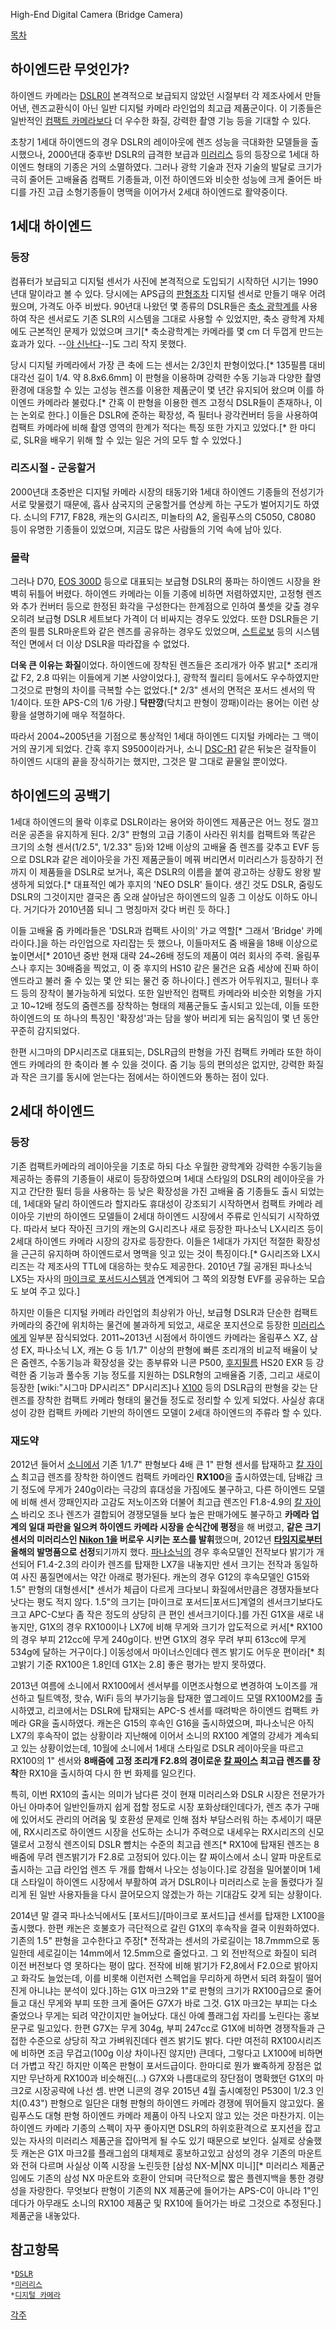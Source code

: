 High-End Digital Camera
(Bridge Camera)


[[목차]]
== 하이엔드란 무엇인가? ==
하이엔드 카메라는 [[DSLR]]이 본격적으로 보급되지 않았던 시절부터 각 제조사에서 만들어낸, 렌즈교환식이 아닌 일반 디지털 카메라 라인업의 최고급 제품군이다. 이 기종들은 일반적인 [[컴팩트 카메라]]보다 더 우수한 화질, 강력한 촬영 기능 등을 기대할 수 있다.

초창기 1세대 하이엔드의 경우 DSLR의 레이아웃에 렌즈 성능을 극대화한 모델들을 출시했으나, 2000년대 중후반 DSLR의 급격한 보급과 [[미러리스]] 등의 등장으로 1세대 하이엔드 형태의 기종은 거의 소멸하였다. 그러나 광학 기술과 전자 기술의 발달로 크기가 극히 줄어든 고배율줌 컴팩트 기종들과, 이전 하이엔드와 비슷한 성능에 크게 줄어든 바디를 가진 고급 소형기종들이 명맥을 이어가서 2세대 하이엔드로 활약중이다.

== 1세대 하이엔드 ==
=== 등장 ===
컴퓨터가 보급되고 디지털 센서가 사진에 본격적으로 도입되기 시작하던 시기는 1990년대 말이라고 볼 수 있다. 당시에는 APS급의 [[판형]]조차 디지털 센서로 만들기 매우 어려웠으며, 가격도 아주 비쌌다. 90년대 나왔던 몇 종류의 DSLR들은 [[축소 광학계]]를 사용하여 작은 센서로도 기존 SLR의 시스템을 그대로 사용할 수 있었지만, 축소 광학계 자체에도 근본적인 문제가 있었으며 크기[* 축소광학계는 카메라를 몇 cm 더 두껍게 만드는 효과가 있다. --[[야 신난다]]--]도 그리 작지 못했다.

당시 디지털 카메라에서 가장 큰 축에 드는 센서는 2/3인치 판형이었다.[* 135필름 대비 대각선 길이 1/4. 약 8.8x6.6mm] 이 판형을 이용하며 강력한 수동 기능과 다양한 촬영 환경에 대응할 수 있는 고성능 렌즈를 이용한 제품군이 몇 년간 유지되어 왔으며 이를 하이엔드 카메라라 불렀다.[* 간혹 이 판형을 이용한 렌즈 고정식 DSLR들이 존재하나, 이는 논외로 한다.] 이들은 DSLR에 준하는 확장성, 즉 필터나 광각컨버터 등을 사용하여 컴팩트 카메라에 비해 촬영 영역의 한계가 적다는 특징 또한 가지고 있었다.[* 한 마디로, SLR을 배우기 위해 할 수 있는 일은 거의 모두 할 수 있었다.]
=== 리즈시절 - 군웅할거 ===
2000년대 초중반은 디지털 카메라 시장의 태동기와 1세대 하이엔드 기종들의 전성기가 서로 맞물렸기 때문에, 흡사 삼국지의 군웅할거를 연상케 하는 구도가 벌어지기도 하였다. 소니의 F717, F828, 캐논의 G시리즈, 미놀타의 A2, 올림푸스의 C5050, C8080 등이 유명한 기종들이 있었으며, 지금도 많은 사람들의 기억 속에 남아 있다.
=== 몰락 ===
그러나 D70, [[EOS 300D]] 등으로 대표되는 보급형 DSLR의 풍파는 하이엔드 시장을 완벽히 뒤틀어 버렸다. 하이엔드 카메라는 이들 기종에 비하면 저렴하였지만, 고정형 렌즈와 추가 컨버터 등으로 한정된 화각을 구성한다는 한계점으로 인하여 풀셋을 갖출 경우 오히려 보급형 DSLR 세트보다 가격이 더 비싸지는 경우도 있었다. 또한 DSLR들은 기존의 필름 SLR마운트와 같은 렌즈를 공유하는 경우도 있었으며, [[스트로보]] 등의 시스템적인 면에서 더 이상 DSLR을 따라잡을 수 없었다.

'''더욱 큰 이유는 화질'''이었다. 하이엔드에 장착된 렌즈들은 조리개가 아주 밝고[* 조리개값 F2, 2.8 따위는 이들에게 기본 사양이었다.], 광학적 퀄리티 등에서도 우수하였지만 그것으로 판형의 차이를 극복할 수는 없었다.[* 2/3" 센서의 면적은 포서드 센서의 딱 1/4이다. 또한 APS-C의 1/6 가량.] '''닥판깡'''(닥치고 판형이 깡패)이라는 용어는 이런 상황을 설명하기에 매우 적절하다.

따라서 2004~2005년을 기점으로 통상적인 1세대 하이엔드 디지털 카메라는 그 맥이 거의 끊기게 되었다. 간혹 후지 S9500이라거나, 소니 [[DSC-R1]] 같은 뒤늦은 걸작들이 하이엔드 시대의 끝을 장식하기는 했지만, 그것은 말 그대로 끝물일 뿐이었다. 

== 하이엔드의 공백기 ==
1세대 하이엔드의 몰락 이후로 DSLR이라는 용어와 하이엔드 제품군은 어느 정도 껄끄러운 공존을 유지하게 된다. 2/3" 판형의 고급 기종이 사라진 위치를 컴팩트와 똑같은 크기의 소형 센서(1/2.5", 1/2.33" 등)와 12배 이상의 고배율 줌 렌즈를 갖추고 EVF 등으로 DSLR과 같은 레이아웃을 가진 제품군들이 메꿔 버리면서 미러리스가 등장하기 전까지 이 제품들을 DSLR로 보거나, 혹은 DSLR의 이름을 붙여 광고하는 상황도 왕왕 발생하게 되었다.[* 대표적인 예가 후지의 'NEO DSLR' 들이다. 생긴 것도 DSLR, 줌링도 DSLR의 그것이지만 결국은 좀 오래 살아남은 하이엔드의 일종 그 이상도 이하도 아니다. 거기다가 2010년쯤 되니 그 명칭마저 갖다 버린 듯 하다.] 

이들 고배율 줌 카메라들은 'DSLR과 컴팩트 사이의' 가교 역할[* 그래서 'Bridge' 카메라이다.]을 하는 라인업으로 자리잡는 듯 했으나, 이들마저도 줌 배율을 18배 이상으로 높이면서[* 2010년 중반 현재 대략 24~26배 정도의 제품이 여러 회사의 주력. 올림푸스나 후지는 30배줌을 찍었고, 이 중 후지의 HS10 같은 물건은 요즘 세상에 진짜 하이엔드라고 불러 줄 수 있는 몇 안 되는 물건 중 하나이다.] 렌즈가 어두워지고, 필터나 후드 등의 장착이 불가능하게 되었다. 또한 일반적인 컴팩트 카메라와 비슷한 외형을 가지고 10~12배 정도의 줌렌즈를 장착하는 형태의 제품군들도 출시되고 있는데, 이들 또한 하이엔드의 또 하나의 특징인 '확장성'과는 담을 쌓아 버리게 되는 움직임이 몇 년 동안 꾸준히 감지되었다.

한편 시그마의 DP시리즈로 대표되는, DSLR급의 판형을 가진 컴팩트 카메라 또한 하이엔드 카메라의 한 축이라 볼 수 있을 것이다. 줌 기능 등의 편의성은 없지만, 강력한 화질과 작은 크기를 동시에 얻는다는 점에서는 하이엔드와 통하는 점이 있다.

== 2세대 하이엔드 ==
=== 등장 ===
기존 컴팩트카메라의 레이아웃을 기초로 하되 다소 우월한 광학계와 강력한 수동기능을 제공하는 종류의 기종들이 새로이 등장하였으며 1세대 스타일의 DSLR의 레이아웃을 가지고 간단한 필터 등을 사용하는 등 낮은 확장성을 가진 고배율 줌 기종들도 출시 되었는데, 1세대와 달리 하이엔드라 할지라도 휴대성이 강조되기 시작하면서 컴팩트 카메라 레이아웃 기반의 하이엔드 모델들이 2세대 하이엔드 시장에서 주류로 인식되기 시작하였다. 따라서 보다 작아진 크기의 캐논의 G시리즈나 새로 등장한 파나소닉 LX시리즈 등이 2세대 하이엔드 카메라 시장의 강자로 등장한다. 이들은 1세대가 가지던 적절한 확장성을 근근히 유지하며 하이엔드로서 명맥을 잇고 있는 것이 특징이다.[* G시리즈와 LX시리즈는 각 제조사의 TTL에 대응하는 핫슈도 제공한다. 2010년 7월 공개된 파나소닉 LX5는 자사의 [[마이크로 포서드]]시스템과 연계되어 그 쪽의 외장형 EVF를 공유하는 모습도 보여 주고 있다.] 

하지만 이들은 디지털 카메라 라인업의 최상위가 아닌, 보급형 DSLR과 단순한 컴팩트 카메라의 중간에 위치하는 물건에 불과하게 되었고, 새로운 포지션으로 등장한 [[미러리스]]에게 일부분 잠식되었다. 2011~2013년 시점에서 하이엔드 카메라는 올림푸스 XZ, 삼성 EX, 파나소닉 LX, 캐논 G 등 1/1.7" 이상의 판형에 빠른 조리개의 비교적 배율이 낮은 줌렌즈, 수동기능과 확장성을 갖는 종부류와 니콘 P500, [[후지필름]] HS20 EXR 등 강력한 줌 기능과 풀수동 기능 정도를 지원하는 DSLR형의 고배율줌 기종, 그리고 새로이 등장한 [wiki:"시그마 DP시리즈" DP시리즈]나 [[X100]] 등의 DSLR급의 판형을 갖는 단렌즈를 장착한 컴팩트 카메라 형태의 물건들 정도로 정리할 수 있게 되었다. 사실상 휴대성이 강한 컴팩트 카메라 기반의 하이엔드 모델이 2세대 하이엔드의 주류라 할 수 있다.
=== 재도약 ===
2012년 들어서 [[소니]]에서 기존 1/1.7" 판형보다 4배 큰 1" 판형 센서를 탑재하고 [[칼 자이스]] 최고급 렌즈를 장착한 하이엔드 컴팩트 카메라인 '''RX100'''을 출시하였는데, 담배갑 크기 정도에 무게가 240g이라는 극강의 휴대성을 가짐에도 불구하고, 다른 하이엔드 모델에 비해 센서 깡패인지라 고감도 저노이즈와 더불어 최고급 렌즈인 F1.8-4.9의 [[칼 자이스]] 바리오 조나 렌즈가 결합되어 경쟁모델들 보다 높은 판매가에도 불구하고 '''카메라 업계의 일대 파란을 일으켜 하이엔드 카메라 시장을 순식간에 평정'''을 해 버렸고, '''같은 크기 센서의 미러리스인 [[Nikon 1]]을 버로우 시키는 포스를 발휘'''했으며, 2012년 '''[[타임]]지로부터 올해의 발명품으로 선정'''되기까지 했다. [[파나소닉]]의 경우 후속모델인 전작보다 밝기가 개선되어 F1.4-2.3의 라이카 렌즈를 탑재한 LX7을 내놓지만 센서 크기는 전작과 동일하여 사진 품질면에서는 약간 아래로 평가된다. 캐논의 경우 G12의 후속모델인 G15와 1.5" 판형의 대형센서[* 센서가 체급이 다르게 크다보니 화질에서만큼은 경쟁자들보다 낫다는 평도 적지 않다. 1.5"의 크기는 [마이크로 포서드|포서드]계열의 센서크기보다도 크고 APC-C보다 좀 작은 정도의 상당히 큰 편인 센서크기이다.]를 가진 G1X을 새로 내놓지만, G1X의 경우 RX100이나 LX7에 비해 무게와 크기가 압도적으로 커서[* RX100의 경우 부피 212cc에 무게 240g이다. 반면 G1X의 경우 무려 부피 613cc에 무게 534g에 달하는 거구이다.] 이동성에서 마이너스인데다 렌즈 밝기도 어두운 편이라[* 최고밝기 기준 RX100은 1.8인데 G1X는 2.8] 좋은 평가는 받지 못하였다.

2013년 여름에 소니에서 RX100에서 센서부를 이면조사형으로 변경하여 노이즈를 개선하고 틸트액정, 핫슈, WiFi 등의 부가기능을 탑재한 옆그레이드 모델 RX100M2를 출시하였고, 리코에서는 DSLR에 탑재되는 APC-S 센서를 때려박은 하이엔드 컴팩트 카메라 GR을 출시하였다. 캐논은 G15의 후속인 G16을 출시하였으며, 파나소닉은 아직 LX7의 후속작이 없는 상황이라 지난해에 이어서 소니의 RX100 계열의 강세가 계속되고 있는 상황이었는데, 10월에 소니에서 1세대 스타일로 DSLR 레이아웃을 따르고 RX100의 1" 센서와 '''8배줌에 고정 조리개 F2.8의 경이로운 [[칼 짜이스]] 최고급 렌즈를 장착'''한 RX10을 출시하여 다시 한 번 화제를 일으킨다. 

특히, 이번 RX10의 출시는 의미가 남다른 것이 현재 미러리스와 DSLR 시장은 전문가가 아닌 아마추어 일반인들까지 쉽게 접할 정도로 시장 포화상태인데다가, 렌즈 추가 구매에 있어서도 관리의 어려움 및 호환성 문제로 인해 점차 부담스러워 하는 추세이기 때문에, RX시리즈로 하이엔드 시장을 선도하는 소니가 주력으로 내세우는 RX시리즈의 신모델로서 고정식 렌즈이되 DSLR 뺨치는 수준의 최고급 렌즈[* RX10에 탑재된 렌즈는 8배줌에 무려 렌즈밝기가 F2.8로 고정되어 있다.이는 칼 짜이스에서 소니 알파 마운트로 출시하는 고급 라인업 렌즈 두 개를 합해서 나오는 성능이다.]로 강점을 밀어붙이며 1세대 스타일이 하이엔드 시장에서 부활하여 과거 DSLR이나 미러리스로 눈을 돌렸다가 질리게 된 일반 사용자들을 다시 끌어모으지 않겠는가 하는 기대감도 갖게 되는 상황이다.

2014년 말 결국 파나소닉에서도 [포서드]/[마이크로 포서드]급 센서를 탑재한 LX100을 출시했다. 한편 캐논은 호불호가 극단적으로 갈린 G1X의 후속작을 결국 이원화하였다. 기존의 1.5" 판형을 고수한다고 주장[* 전작과는 센서의 가로길이는 18.7mmm으로 동일한데 세로길이는 14mm에서 12.5mm으로 줄었다고. 그 외 전반적으로 화질이 되려 이전 버전보다 영 못하다는 평이 많다. 전작에 비해 밝기가 F2,8에서 F2.0으로 밝아지고 화각도 늘었는데, 이를 비롯해 이런저런 스펙업을 무리하게 하면서 되려 화질이 떨어진게 아니냐는 분석이 있다.]하는 G1X 마크2와 1"로 판형의 크기가 RX100급으로 줄어들고 대신 무게와 부피 또한 크게 줄어든 G7X가 바로 그것. G1X 마크2는 부피는 다소 줄었으나 무게는 되려 약간이지만 늘어났다. 대신 아예 플래그쉽 자리를 노린다는 홍보문구로 밀고있다. 한편 G7X는 무게 304g, 부피 247cc로 G1X에 비하면 경쟁작들과 근접한 수준으로 상당히 작고 가벼워진데다 렌즈 밝기도 밝다. 다만 여전히 RX100시리즈에 비하면 조금 무겁고(100g 이상 차이나진 않지만) 큰데다, 그렇다고 LX100에 비하면 더 가볍고 작긴 하지만 이쪽은 판형이 포서드급이다. 한마디로 뭔가 뾰족하게 장점은 없지만 무난하게 RX100과 비슷해진(...) G7X와 나름대로의 장단점이 명확했던 G1X의 마크2로 시장공략에 나선 셈.
반면 니콘의 경우 2015년 4월 출시예정인 P530이 1/2.3 인치(0.43") 판형으로 일단은 대형 판형의 하이엔드 카메라 경쟁에 뛰어들지 않고있다. 올림푸스도 대형 판형 하이엔드 카메라 제품이 아직 나오지 않고 있는 것은 마찬가지. 이는 하이엔드 카메라 기종의 스펙이 자꾸 좋아지면 DSLR의 하위호환격으로 포지션을 잡고있는 자사의 미러리스 제품군을 잡아먹게 될 수도 있기 때문으로 보인다. 실제로 상술했듯 캐논은 G1X 마크2를 플래그쉽의 대체제로 홍보하고있고 삼성의 경우 기존의 마운트와 전혀 다르며 사실상 이쪽 시장을 노린듯한 [삼성 NX-M|NX 미니][* 미러리스 제품군임에도 기존의 삼성 NX 마운트와 호환이 안되며 극단적으로 짧은 플렌지백을 통한 경량성을 자랑한다. 무엇보다 판형이 기존의 NX 제품군에 들어가는 APS-C이 아니라 1"인데다가 아무래도 소니의 RX100 제품군 및 RX10에 들어가는 바로 그것으로 추정된다.] 제품군을 내놓았다. 
== 참고항목 ==
 *[[DSLR]]
 *[[미러리스]]
 *[[디지털 카메라]]

[[각주]]
